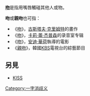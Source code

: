 '''[[親吻|吻]]'''是指用嘴唇觸碰其他人或物。

'''吻'''或'''親吻'''也可指：
* 《[[吻_(畫)|吻]]》，[[古斯塔夫·克里姆特|古斯塔夫·克里姆特]]的畫作
* 《[[吻_(卡莉·蕾·杰普森专辑)|吻]]》，[[卡莉·蕾·杰普森|卡莉·蕾·杰普森]]的录音室专辑
* 《[[吻_(1963年電影)|吻]]》，[[安迪·華荷|安迪·華荷]]執導的電影
* 《[[親吻_(韓國綜藝)|親吻]]》，韓國[[KBS|KBS]]電視台的綜藝節目

== 另見 ==
* [[KISS|KISS]]

[[Category:一字消歧义|Category:一字消歧义]]